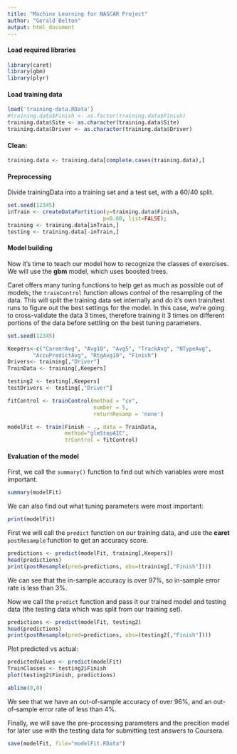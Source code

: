```yaml
---
title: "Machine Learning for NASCAR Project"
author: "Gerald Belton"
output: html_document
---
```


#### Load required libraries
```r
library(caret)
library(gbm)
library(plyr)
```

#### Load training data

```r
load('training-data.RData')
#training.data$Finish <- as.factor(training.data$Finish)
training.data$Site <- as.character(training.data$Site)
training.data$Driver <- as.character(training.data$Driver)


```

#### Clean:
```r
training.data <- training.data[complete.cases(training.data),]
```

#### Preprocessing
Divide trainingData into a training set and a test set, with a 60/40 split.
```r
set.seed(12345)
inTrain <- createDataPartition(y=training.data$Finish,
                              p=0.60, list=FALSE);
training <- training.data[inTrain,]
testing <- training.data[-inTrain,]
```


#### Model building

Now it's time to teach our model how to recognize the classes of exercises. We will use the **gbm** model, which uses boosted trees.

Caret offers many tuning functions to help get as much as possible out of  models; the ``trainControl`` function allows control of the resampling of the data. This will split the training data set internally and do it's own train/test runs to figure out the best settings for the model. In this case, we're going to cross-validate the data 3 times, therefore training it 3 times on different portions of the data before settling on the best tuning parameters.

```r
set.seed(12345)

Keepers<-c("CareerAvg", "Avg10", "Avg5", "TrackAvg", "NTypeAvg", 
        "AccuPredictAvg", "RtgAvg10", "Finish")
Drivers<- training[,"Driver"]
TrainData <- training[,Keepers]

testing2 <- testing[,Keepers]
testDrivers <- testing[,"Driver"]

fitControl <- trainControl(method = "cv",
                           number = 5,
                           returnResamp = 'none')

modelFit <- train(Finish ~ ., data = TrainData,
                  method="glmStepAIC",
                  trControl = fitControl)
```




#### Evaluation of the model

First, we call the ``summary()`` function to find out which variables were most important.

```r
summary(modelFit)
```

We can also find out what tuning parameters were most important:
```r
print(modelFit)
```

First we will call the ``predict`` function on our training data, and use the **caret** ``postResample`` function to get an accuracy score.
```r
predictions <- predict(modelFit, training[,Keepers])
head(predictions)
print(postResample(pred=predictions, obs=(training[,"Finish"])))
```
We can see that the in-sample accuracy is over 97%, so in-sample error rate is less than 3%.

Now we call the ``predict`` function and pass it our trained model and testing data (the testing data which was split from our training set).
```r
predictions <- predict(modelFit, testing2)
head(predictions)
print(postResample(pred=predictions, obs=(testing2[,"Finish"])))
```

Plot predicted vs actual:
```r
predictedValues <- predict(modelFit)
TrainClasses <- testing2$Finish
plot(testing2$Finish, predictions)

abline(0,0)
```


We see that we have an out-of-sample accuracy of over 96%, and an out-of-sample error rate of less than 4%. 


Finally, we will save the pre-processing parameters and the precition model for later use with the testing data for submitting test answers to Coursera. 
```r

save(modelFit, file="modelFit.RData")
```



